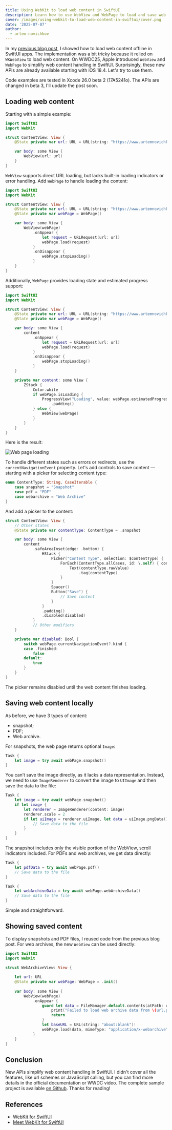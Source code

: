 ```yaml
---
title: Using WebKit to load web content in SwiftUI
description: Learn how to use WebView and WebPage to load and save web content
cover: /images/using-webkit-to-load-web-content-in-swiftui/cover.png
date: '2025-07-07'
author:
  - artem-novichkov
---
```


In my [previous blog post](https://www.artemnovichkov.com/blog/swiftui-offline), I showed how to load web content offline in SwiftUI apps. The implementation was a bit tricky because it relied on `WKWebView` to load web content. On WWDC25, Apple introduced `WebView` and `WebPage` to simplify web content handling in SwiftUI. Surprisingly, these new APIs are already available starting with iOS 18.4. Let's try to use them.

<Callout type="info" emoji="️ℹ️">
  Code examples are tested in Xcode 26.0 beta 2 (17A5241o). The APIs are changed in beta 3, I'll update the post soon.
</Callout>

## Loading web content

Starting with a simple example:

```swift
import SwiftUI
import WebKit

struct ContentView: View {
    @State private var url: URL = URL(string: "https://www.artemnovichkov.com")!

    var body: some View {
        WebView(url: url)
    }
}
```

`WebView` supports direct URL loading, but lacks built-in loading indicators or error handling. Add `WebPage` to handle loading the content:

```swift
import SwiftUI
import WebKit

struct ContentView: View {
    @State private var url: URL = URL(string: "https://www.artemnovichkov.com")!
    @State private var webPage = WebPage()

    var body: some View {
        WebView(webPage)
            .onAppear {
                let request = URLRequest(url: url)
                webPage.load(request)
            }
            .onDisappear {
                webPage.stopLoading()
            }
    }
}
```

Additionally, `WebPage` provides loading state and estimated progress support:

```swift {9} {19-29}
import SwiftUI
import WebKit

struct ContentView: View {
    @State private var url: URL = URL(string: "https://www.artemnovichkov.com")!
    @State private var webPage = WebPage()

    var body: some View {
        content
            .onAppear {
                let request = URLRequest(url: url)
                webPage.load(request)
            }
            .onDisappear {
                webPage.stopLoading()
            }
    }

    private var content: some View {
        ZStack {
            Color.white
            if webPage.isLoading {
                ProgressView("Loading", value: webPage.estimatedProgress)
                    .padding()
            } else {
                WebView(webPage)
            }
        }
    }
}
```

Here is the result:

![Web page loading](/images/using-webkit-to-load-web-content-in-swiftui/loading.png)

To handle different states such as errors or redirects, use the `currentNavigationEvent` property. Let's add controls to save content — starting with a picker for selecting content type:

```swift
enum ContentType: String, CaseIterable {
    case snapshot = "Snapshot"
    case pdf = "PDF"
    case webarchive = "Web Archive"
}
```

And add a picker to the content:

```swift {21, 26-33}
struct ContentView: View {
    // Other states
    @State private var contentType: ContentType = .snapshot

    var body: some View {
        content
            .safeAreaInset(edge: .bottom) {
                HStack {
                    Picker("Content Type", selection: $contentType) {
                        ForEach(ContentType.allCases, id: \.self) { contentType in
                            Text(contentType.rawValue)
                                .tag(contentType)
                        }
                    }
                    Spacer()
                    Button("Save") {
                        // Save content
                    }
                }
                .padding()
                .disabled(disabled)
            }
            // Other modifiers
    }

    private var disabled: Bool {
        switch webPage.currentNavigationEvent?.kind {
        case .finished:
            false
        default:
            true
        }
    }
}
```

The picker remains disabled until the web content finishes loading.


## Saving web content locally

As before, we have 3 types of content:
- snapshot;
- PDF;
- Web archive.

For snapshots, the web page returns optional `Image`:

```swift
Task {
    let image = try await webPage.snapshot()
}
```

You can’t save the image directly, as it lacks a data representation. Instead, we need to use `ImageRenderer` to convert the image to `UIImage` and then save the data to the file:

```swift
Task {
    let image = try await webPage.snapshot()
    if let image {
        let renderer = ImageRenderer(content: image)
        renderer.scale = 2
        if let uiImage = renderer.uiImage, let data = uiImage.pngData() {
            // Save data to the file
        }
    }
}
```

The snapshot includes only the visible portion of the WebView, scroll indicators included. For PDFs and web archives, we get data directly:

```swift
Task {
    let pdfData = try await webPage.pdf()
    // Save data to the file
}

Task {
    let webArchiveData = try await webPage.webArchiveData()
    // Save data to the file
}
```

Simple and straightforward.

## Showing saved content

To display snapshots and PDF files, I reused code from the previous blog post. For web archives, the new `WebView` can be used directly:

```swift
import SwiftUI
import WebKit

struct WebArchiveView: View {
    
    let url: URL
    @State private var webPage: WebPage = .init()
    
    var body: some View {
        WebView(webPage)
            .onAppear {
                guard let data = FileManager.default.contents(atPath: url.path()) else {
                    print("Failed to load web archive data from \(url.path())")
                    return
                }
                let baseURL = URL(string: "about:blank")!
                webPage.load(data, mimeType: "application/x-webarchive", characterEncoding: .utf8, baseURL: baseURL)
            }
    }
}
```

## Conclusion

New APIs simplify web content handling in SwiftUI. I didn't cover all the features, like url schemes or JavaScript calling, but you can find more details in the official documentation or WWDC video. The complete sample project is available [on Github](https://github.com/artemnovichkov/WebPageExample). Thanks for reading!

## References

- [WebKit for SwiftUI](https://developer.apple.com/documentation/webkit/webkit-for-swiftui)
- [Meet WebKit for SwiftUI](https://developer.apple.com/videos/play/wwdc2025/231/)